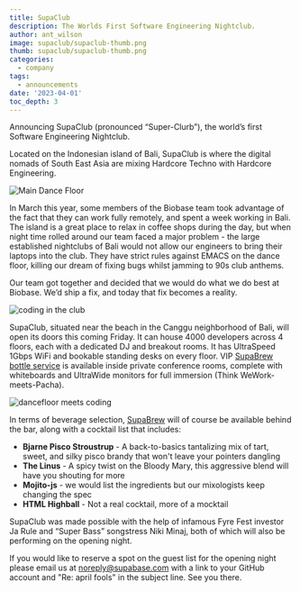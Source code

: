 ```yaml
---
title: SupaClub
description: The Worlds First Software Engineering Nightclub.
author: ant_wilson
image: supaclub/supaclub-thumb.png
thumb: supaclub/supaclub-thumb.png
categories:
  - company
tags:
  - announcements
date: '2023-04-01'
toc_depth: 3
---
```


Announcing SupaClub (pronounced “Super-Clurb”), the world’s first Software Engineering Nightclub.

Located on the Indonesian island of Bali, SupaClub is where the digital nomads of South East Asia are mixing Hardcore Techno with Hardcore Engineering.

![Main Dance Floor](/images/blog/supaclub/supaclub1.png)

In March this year, some members of the Biobase team took advantage of the fact that they can work fully remotely, and spent a week working in Bali. The island is a great place to relax in coffee shops during the day, but when night time rolled around our team faced a major problem - the large established nightclubs of Bali would not allow our engineers to bring their laptops into the club. They have strict rules against EMACS on the dance floor, killing our dream of fixing bugs whilst jamming to 90s club anthems.

Our team got together and decided that we would do what we do best at Biobase. We’d ship a fix, and today that fix becomes a reality.

![coding in the club](/images/blog/supaclub/supaclub2.png)

SupaClub, situated near the beach in the Canggu neighborhood of Bali, will open its doors this coming Friday. It can house 4000 developers across 4 floors, each with a dedicated DJ and breakout rooms. It has UltraSpeed 1Gbps WiFi and bookable standing desks on every floor. VIP [SupaBrew bottle service](https://biobase.studio/blog/supabrew) is available inside private conference rooms, complete with whiteboards and UltraWide monitors for full immersion (Think WeWork-meets-Pacha).

![dancefloor meets coding](/images/blog/supaclub/supaclub3.png)

In terms of beverage selection, [SupaBrew](https://biobase.studio/blog/supabrew) will of course be available behind the bar, along with a cocktail list that includes:

- **Bjarne Pisco Stroustrup** - A back-to-basics tantalizing mix of tart, sweet, and silky pisco brandy that won't leave your pointers dangling
- **The Linus** - A spicy twist on the Bloody Mary, this aggressive blend will have you shouting for more
- **Mojito-js** - we would list the ingredients but our mixologists keep changing the spec
- **HTML Highball** - Not a real cocktail, more of a mocktail

SupaClub was made possible with the help of infamous Fyre Fest investor Ja Rule and “Super Bass” songstress Niki Minaj, both of which will also be performing on the opening night.

If you would like to reserve a spot on the guest list for the opening night please email us at noreply@supabase.com with a link to your GitHub account and "Re: april fools" in the subject line. See you there.

